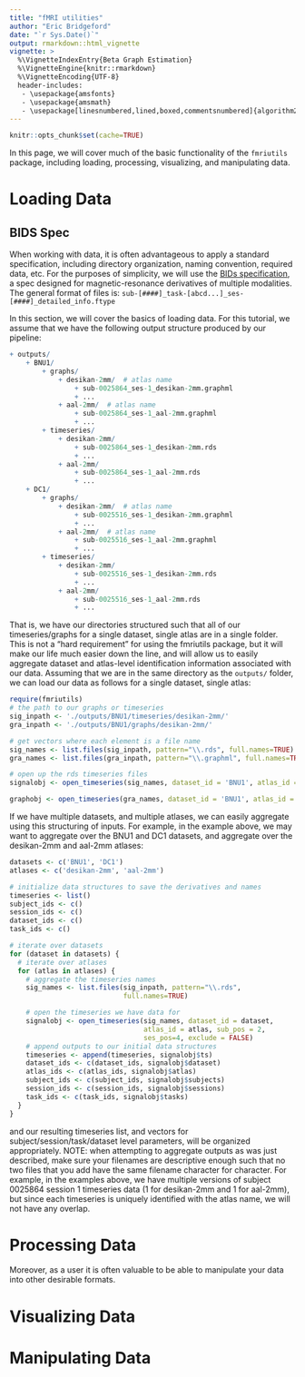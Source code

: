 ```yaml
---
title: "fMRI utilities"
author: "Eric Bridgeford"
date: "`r Sys.Date()`"
output: rmarkdown::html_vignette
vignette: >
  %\VignetteIndexEntry{Beta Graph Estimation}
  %\VignetteEngine{knitr::rmarkdown}
  %\VignetteEncoding{UTF-8}
  header-includes:
   - \usepackage{amsfonts}
   - \usepackage{amsmath}
   - \usepackage[linesnumbered,lined,boxed,commentsnumbered]{algorithm2e}
---
```


```r
knitr::opts_chunk$set(cache=TRUE)
```

In this page, we will cover much of the basic functionality of the `fmriutils` package, including loading, processing, visualizing, and manipulating data.

# Loading Data

## BIDS Spec

When working with data, it is often advantageous to apply a standard specification, including directory organization, naming convention, required data, etc. For the purposes of simplicity, we will use the [BIDs specification](http://bids.neuroimaging.io/), a spec designed for magnetic-resonance derivatives of multiple modalities. The general format of files is: `sub-[####]_task-[abcd...]_ses-[####]_detailed_info.ftype`

In this section, we will cover the basics of loading data. For this tutorial, we assume that we have the following output structure produced by our pipeline:

```r
+ outputs/
    + BNU1/
        + graphs/
            + desikan-2mm/  # atlas name
                + sub-0025864_ses-1_desikan-2mm.graphml
                + ...
            + aal-2mm/  # atlas name
                + sub-0025864_ses-1_aal-2mm.graphml
                + ...
        + timeseries/
            + desikan-2mm/
                + sub-0025864_ses-1_desikan-2mm.rds
                + ...
            + aal-2mm/
                + sub-0025864_ses-1_aal-2mm.rds
                + ...
    + DC1/
        + graphs/
            + desikan-2mm/  # atlas name
                + sub-0025516_ses-1_desikan-2mm.graphml
                + ...
            + aal-2mm/  # atlas name
                + sub-0025516_ses-1_aal-2mm.graphml
                + ...
        + timeseries/
            + desikan-2mm/
                + sub-0025516_ses-1_desikan-2mm.rds
                + ...
            + aal-2mm/
                + sub-0025516_ses-1_aal-2mm.rds
                + ...
```

That is, we have our directories structured such that all of our timeseries/graphs for a single dataset, single atlas are in a single folder. This is not a "hard requirement" for using the fmriutils package, but it will make our life much easier down the line, and will allow us to easily aggregate dataset and atlas-level identification information associated with our data. Assuming that we are in the same directory as the `outputs/` folder, we can load our data as follows for a single dataset, single atlas:

```r
require(fmriutils)
# the path to our graphs or timeseries
sig_inpath <- './outputs/BNU1/timeseries/desikan-2mm/'
gra_inpath <- './outputs/BNU1/graphs/desikan-2mm/'

# get vectors where each element is a file name
sig_names <- list.files(sig_inpath, pattern="\\.rds", full.names=TRUE)
gra_names <- list.files(gra_inpath, pattern="\\.graphml", full.names=TRUE)

# open up the rds timeseries files
signalobj <- open_timeseries(sig_names, dataset_id = 'BNU1', atlas_id = 'desikan-2mm')

graphobj <- open_timeseries(gra_names, dataset_id = 'BNU1', atlas_id = 'desikan-2mm')
```

If we have multiple datasets, and multiple atlases, we can easily aggregate using this structuring of inputs. For example, in the example above, we may want to aggregate over the BNU1 and DC1 datasets, and aggregate over the desikan-2mm and aal-2mm atlases:

```r
datasets <- c('BNU1', 'DC1')
atlases <- c('desikan-2mm', 'aal-2mm')

# initialize data structures to save the derivatives and names
timeseries <- list()
subject_ids <- c()
session_ids <- c()
dataset_ids <- c()
task_ids <- c()

# iterate over datasets
for (dataset in datasets) {
  # iterate over atlases
  for (atlas in atlases) {
    # aggregate the timeseries names
    sig_names <- list.files(sig_inpath, pattern="\\.rds",
                            full.names=TRUE)

    # open the timeseries we have data for
    signalobj <- open_timeseries(sig_names, dataset_id = dataset,
                                 atlas_id = atlas, sub_pos = 2,
                                 ses_pos=4, exclude = FALSE)
    # append outputs to our initial data structures
    timeseries <- append(timeseries, signalobj$ts)
    dataset_ids <- c(dataset_ids, signalobj$dataset)
    atlas_ids <- c(atlas_ids, signalobj$atlas)
    subject_ids <- c(subject_ids, signalobj$subjects)
    session_ids <- c(session_ids, signalobj$sessions)
    task_ids <- c(task_ids, signalobj$tasks)
  }
}
```

and our resulting timeseries list, and vectors for subject/session/task/dataset level parameters, will be organized appropriately. NOTE: when attempting to aggregate outputs as was just described, make sure your filenames are descriptive enough such that no two files that you add have the same filename character for character. For example, in the examples above, we have multiple versions of subject 0025864 session 1 timeseries data (1 for desikan-2mm and 1 for aal-2mm), but since each timeseries is uniquely identified with the atlas name, we will not have any overlap. 

# Processing Data

Moreover, as a user it is often valuable to be able to manipulate your data into other desirable formats. 

# Visualizing Data

# Manipulating Data
